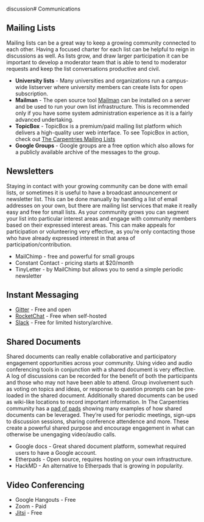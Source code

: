 discussion# Communications

## Mailing Lists

Mailing lists can be a great way to keep a growing community connected to each other. Having a focused charter for each list can be helpful to reign in discussions as well. As lists grow, and draw larger participation it can be important to develop a moderator team that is able to tend to moderator requests and keep the list conversations productive and civil.

* **University lists** - Many universities and organizations run a campus-wide listserver where university members can create lists for open subscription.
* **Mailman** - The open source tool [Mailman](http://www.list.org/) can be installed on a server and be used to run your own list infrastructure. This is recommended only if you have some system administration experience as it is a fairly advanced undertaking.
* **TopicBox** - TopicBox is a premium/paid mailing list platform which delivers a high-quality user web interface. To see TopicBox in action, check out [The Carpentries Mailing Lists](https://lists.carpentries.org)
* **Google Groups** - Google groups are a free option which also allows for a publicly available archive of the messages to the group.

## Newsletters

Staying in contact with your growing community can be done with email lists, or sometimes it is useful to have a broadcast announcement or newsletter list. This can be done manually by handling a list of email addresses on your own, but there are mailing list services that make it really easy and free for small lists. As your community grows you can segment your list into particular interest areas and engage with community members based on their expressed interest areas. This can make appeals for participation or volunteering very effective, as you're only contacting those who have already expressed interest in that area of participation/contribution.

* MailChimp - free and powerful for small groups
* Constant Contact - pricing starts at $20/month
* TinyLetter - by MailChimp but allows you to send a simple periodic newsletter

## Instant Messaging

* [Gitter](https://gitter.im/) - Free and open
* [RocketChat](https://rocket.chat/) - Free when self-hosted
* [Slack](https://slack.com) - Free for limited history/archive.

## Shared Documents

Shared documents can really enable collaborative and participatory engagement opportunities across your community. Using video and audio conferencing tools in conjunction with a shared document is very effective. A log of discussions can be recorded for the benefit of both the participants and those who may not have been able to attend. Group involvement such as voting on topics and ideas, or response to question prompts can be pre-loaded in the shared document. Additionally shared documents can be used as wiki-like locations to record important information. In The Carpentries community has a [pad of pads](http://pad.software-carpentry.org/pad-of-pads) showing many examples of how shared documents can be leveraged. They're used for periodic meetings, sign-ups to discussion sessions, sharing conference attendence and more. These create a powerful shared purpose and encourage engagement in what can otherwise be unengaging video/audio calls.

* Google docs - Great shared document platform, somewhat required users to have a Google account.
* Etherpads - Open source, requires hosting on your own infrastructure.
* HackMD - An alternative to Etherpads that is growing in popularity.

## Video Conferencing
* Google Hangouts - Free
* Zoom - Paid
* [Jitsi](https://jitsi.org) - Free
